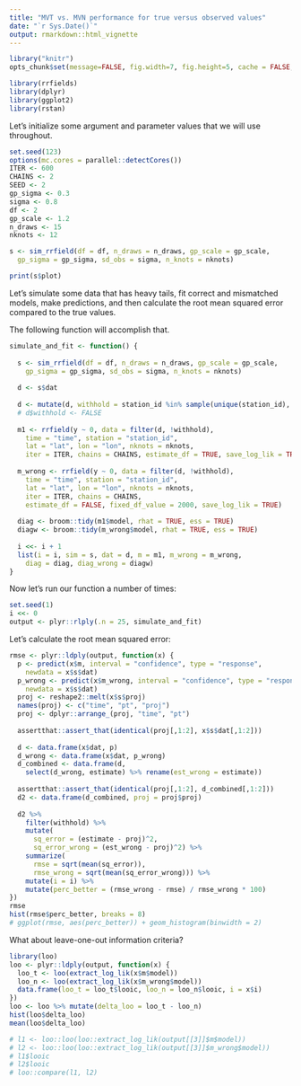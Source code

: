 ```yaml
---
title: "MVT vs. MVN performance for true versus observed values"
date: "`r Sys.Date()`"
output: rmarkdown::html_vignette
---
```


```r
library("knitr")
opts_chunk$set(message=FALSE, fig.width=7, fig.height=5, cache = FALSE, autodep = TRUE)
```

```r
library(rrfields)
library(dplyr)
library(ggplot2)
library(rstan)
```

Let's initialize some argument and parameter values that we will use
throughout.

```r
set.seed(123)
options(mc.cores = parallel::detectCores())
ITER <- 600
CHAINS <- 2
SEED <- 2
gp_sigma <- 0.3
sigma <- 0.8
df <- 2
gp_scale <- 1.2
n_draws <- 15
nknots <- 12

s <- sim_rrfield(df = df, n_draws = n_draws, gp_scale = gp_scale,
  gp_sigma = gp_sigma, sd_obs = sigma, n_knots = nknots)

print(s$plot)
```

Let's simulate some data that has heavy tails, fit correct and mismatched
models, make predictions, and then calculate the root mean squared error
compared to the true values.

The following function will accomplish that. 

```r
simulate_and_fit <- function() {
  
  s <- sim_rrfield(df = df, n_draws = n_draws, gp_scale = gp_scale,
    gp_sigma = gp_sigma, sd_obs = sigma, n_knots = nknots)
  
  d <- s$dat
  
  d <- mutate(d, withhold = station_id %in% sample(unique(station_id), 10))
  # d$withhold <- FALSE
  
  m1 <- rrfield(y ~ 0, data = filter(d, !withhold), 
    time = "time", station = "station_id",
    lat = "lat", lon = "lon", nknots = nknots,
    iter = ITER, chains = CHAINS, estimate_df = TRUE, save_log_lik = TRUE)
  
  m_wrong <- rrfield(y ~ 0, data = filter(d, !withhold), 
    time = "time", station = "station_id",
    lat = "lat", lon = "lon", nknots = nknots,
    iter = ITER, chains = CHAINS,
    estimate_df = FALSE, fixed_df_value = 2000, save_log_lik = TRUE)
  
  diag <- broom::tidy(m1$model, rhat = TRUE, ess = TRUE)
  diagw <- broom::tidy(m_wrong$model, rhat = TRUE, ess = TRUE)
  
  i <<- i + 1
  list(i = i, sim = s, dat = d, m = m1, m_wrong = m_wrong, 
    diag = diag, diag_wrong = diagw)
}
```

Now let's run our function a number of times:

```r
set.seed(1)
i <<- 0
output <- plyr::rlply(.n = 25, simulate_and_fit)
```

Let's calculate the root mean squared error:

```r
rmse <- plyr::ldply(output, function(x) {
  p <- predict(x$m, interval = "confidence", type = "response", 
    newdata = x$s$dat)
  p_wrong <- predict(x$m_wrong, interval = "confidence", type = "response",
    newdata = x$s$dat)
  proj <- reshape2::melt(x$s$proj)
  names(proj) <- c("time", "pt", "proj")
  proj <- dplyr::arrange_(proj, "time", "pt")
  
  assertthat::assert_that(identical(proj[,1:2], x$s$dat[,1:2]))
  
  d <- data.frame(x$dat, p)
  d_wrong <- data.frame(x$dat, p_wrong)
  d_combined <- data.frame(d, 
    select(d_wrong, estimate) %>% rename(est_wrong = estimate))
  
  assertthat::assert_that(identical(proj[,1:2], d_combined[,1:2]))
  d2 <- data.frame(d_combined, proj = proj$proj)
  
  d2 %>% 
    filter(withhold) %>%
    mutate(
      sq_error = (estimate - proj)^2,
      sq_error_wrong = (est_wrong - proj)^2) %>% 
    summarize(
      rmse = sqrt(mean(sq_error)),
      rmse_wrong = sqrt(mean(sq_error_wrong))) %>% 
    mutate(i = i) %>% 
    mutate(perc_better = (rmse_wrong - rmse) / rmse_wrong * 100)
})
rmse
hist(rmse$perc_better, breaks = 8)
# ggplot(rmse, aes(perc_better)) + geom_histogram(binwidth = 2)
```

What about leave-one-out information criteria?

```r
library(loo)
loo <- plyr::ldply(output, function(x) {
  loo_t <- loo(extract_log_lik(x$m$model))
  loo_n <- loo(extract_log_lik(x$m_wrong$model))
  data.frame(loo_t = loo_t$looic, loo_n = loo_n$looic, i = x$i)
})
loo <- loo %>% mutate(delta_loo = loo_t - loo_n)
hist(loo$delta_loo)
mean(loo$delta_loo)
```


```r
# l1 <- loo::loo(loo::extract_log_lik(output[[3]]$m$model))
# l2 <- loo::loo(loo::extract_log_lik(output[[3]]$m_wrong$model))
# l1$looic
# l2$looic
# loo::compare(l1, l2)
```
